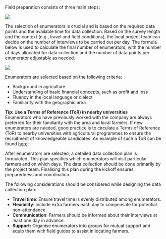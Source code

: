 Field preparation consists of three main steps: 

<img
  src="/images/process/field-prep-1.png"
/>

The selection of enumerators is crucial and is based on the required data points and the available time for data collection. Based on the survey length and the context (e.g., travel and field conditions), the local project team can decide on the number of interviews to be carried out per day. The formula below is used to calculate the final number of enumerators, with the number of days allocated for data collection and the number of data points per enumerator adjustable as needed.

<img
  src="/images/process/field-prep-3.png"
/>

Enumerators are selected based on the following criteria:

* Background in agriculture   
* Understanding of basic financial concepts, such as profit and loss  
* Fluency in the local language or dialect  
* Familiarity with the geographic area

**Tip: Use a Terms of Reference (ToR) in nearby universities**   
Enumerators who have previously worked with the company are always preferred for their familiarity with the area and local farmers. If new enumerators are needed, good practice is to circulate a Terms of Reference (ToR) to nearby universities with agricultural programmes to ensure the recruitment of knowledgeable candidates. An example of such a ToR can be found [here](https://docs.google.com/document/d/1Eo5Zc4ENu8tPu862W0GjrCAI1idEXAIirN7sf_TCGvc/edit?tab=t.0): 

After enumerators are selected, a detailed data collection plan is formulated. This plan specifies which enumerators will visit particular farmers and on which days. The data collection should be done primarily by the project team. Finalising this plan during the kickoff ensures preparedness and coordination.

The following considerations should be considered while designing the data collection plan:

* **Travel time**: Ensure travel time is evenly distributed among enumerators.  
* **Flexibility**: Include extra farmers each day to compensate for potential non-attendance.  
* **Communication**: Farmers should be informed about their interviews at least one day in advance.  
* **Support:** Organise enumerators into groups for mutual support and equip them with field guides to assist in locating farmers.
